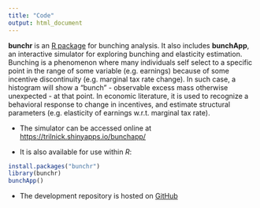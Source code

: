 ```yaml
---
title: "Code"
output: html_document
---
```


**bunchr** is an <a href=" https://CRAN.R-project.org/package=bunchr" target="_blank">R package</a> for bunching analysis. It also includes **bunchApp**, an interactive simulator for exploring bunching and elasticity estimation. Bunching is a phenomenon where many individuals self select to a specific point in the range of some variable (e.g. earnings) because of some incentive discontinuity (e.g. marginal tax rate change). In such case, a histogram will show a "bunch" - observable excess mass otherwise unexpected - at that point. In economic literature, it is used to recognize a behavioral response to change in incentives, and estimate structural parameters (e.g. elasticity of earnings w.r.t. marginal tax rate).

- The simulator can be accessed online at <a href="https://trilnick.shinyapps.io/bunchapp/" target="_blank">https://trilnick.shinyapps.io/bunchapp/</a>

- It is also available for use within *R*:
```r
install.packages("bunchr")
library(bunchr)
bunchApp()
```
- The development repository is hosted on <a href="https://github.com/trilnick/bunchr" target="_blank">GitHub</a>